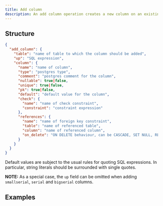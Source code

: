 ```yaml
---
title: Add column
description: An add column operation creates a new column on an existing table.
---
```


## Structure

```json
{
  "add_column": {
    "table": "name of table to which the column should be added",
    "up": "SQL expression",
    "column": {
      "name": "name of column",
      "type": "postgres type",
      "comment": "postgres comment for the column",
      "nullable": true|false,
      "unique": true|false,
      "pk": true|false,
      "default": "default value for the column",
      "check": {
        "name": "name of check constraint",
        "constraint": "constraint expression"
      },
      "references": {
        "name": "name of foreign key constraint",
        "table": "name of referenced table",
        "column": "name of referenced column",
        "on_delete": "ON DELETE behaviour, can be CASCADE, SET NULL, RESTRICT, or NO ACTION. Default is NO ACTION",
      }
    }
  }
}
```

Default values are subject to the usual rules for quoting SQL expressions. In particular, string literals should be surrounded with single quotes.

**NOTE:** As a special case, the `up` field can be omitted when adding `smallserial`, `serial` and `bigserial` columns.

## Examples

<ExampleSnippet example="03_add_column.json" language="json" />

<ExampleSnippet example="06_add_column_to_sql_table.json" language="json" />

<ExampleSnippet example="17_add_rating_column.json" language="json" />

<ExampleSnippet
  example="26_add_column_with_check_constraint.json"
  language="json"
/>

<ExampleSnippet example="30_add_column_simple_up.json" language="json" />

<ExampleSnippet example="41_add_enum_column.json" language="json" />
